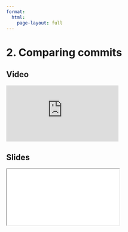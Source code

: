 ```yaml
---
format:
  html:
    page-layout: full
---
```


# 2. Comparing commits

::: {.panel-tabset .nav-pills}

## Video

<iframe
    class="video"
    src="https://www.youtube.com/embed/cgh8uzc7dqU?start=205&end=519&rel=0" 
    title="Module 4 Video - Comparing commits"
    frameborder="0"
    allow="accelerometer; autoplay; clipboard-write; encrypted-media; gyroscope; picture-in-picture"
    allowfullscreen
></iframe>

## Slides

<iframe
    class="slide-deck"
    src="slides/module4_03.html"
></iframe>

:::
